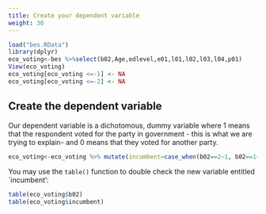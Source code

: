 ```yaml
---
title: Create your dependent variable
weight: 30
---
```



```r
load("bes.RData")
library(dplyr)
eco_voting<-bes %>%select(b02,Age,edlevel,e01,l01,l02,l03,l04,p01)
View(eco_voting)
eco_voting[eco_voting <=-1] <- NA
eco_voting[eco_voting <=-2] <- NA
```


## Create the dependent variable

Our dependent variable is a dichotomous, dummy variable where $1$ means that the respondent voted for the party in government - this is what we are trying to explain- and $0$ means that they voted for another party. 

```r
eco_voting<-eco_voting %>% mutate(incumbent=case_when(b02==2~1, b02==1~0, b02>=3~0)) 
```

You may use the `table()` function to double check the new variable entitled `incumbent':

```r
table(eco_voting$b02)
table(eco_voting$incumbent)
```

